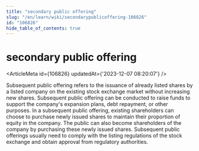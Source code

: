 ```yaml
---
title: "secondary public offering"
slug: "/en/learn/wiki/secondarypublicoffering-106826"
id: "106826"
hide_table_of_contents: true
---
```



# secondary public offering

<ArticleMeta id={106826} updatedAt={'2023-12-07 08:20:07'} />
<div className='border-solid border-b border-t-0 my-4 border-[var(--ifm-color-gray-300)]' />

Subsequent public offering refers to the issuance of already listed shares by a listed company on the existing stock exchange market without increasing new shares. Subsequent public offering can be conducted to raise funds to support the company's expansion plans, debt repayment, or other purposes. In a subsequent public offering, existing shareholders can choose to purchase newly issued shares to maintain their proportion of equity in the company. The public can also become shareholders of the company by purchasing these newly issued shares. Subsequent public offerings usually need to comply with the listing regulations of the stock exchange and obtain approval from regulatory authorities.
